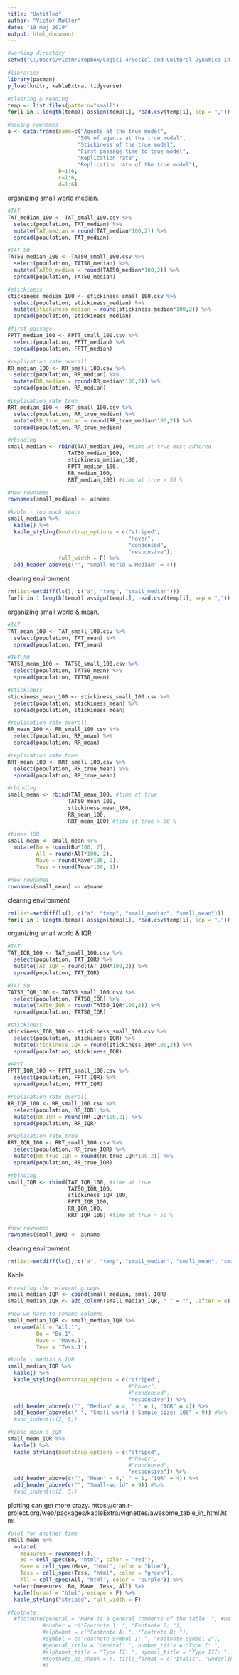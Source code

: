 ```yaml
---
title: "Untitled"
author: "Victor Møller"
date: "19 maj 2019"
output: html_document
---
```


```r

#working directory 
setwd("C:/Users/victm/Dropbox/CogSci 4/Social and Cultural Dynamics in Cognition/exam/CRUST-1/connectivity/outcome_results/sample_size_100")

#libraries
library(pacman)
p_load(knitr, kableExtra, tidyverse)

#clearing & reading 
temp <- list.files(pattern="small")
for(i in 1:length(temp)) assign(temp[i], read.csv(temp[i], sep = ","))

#making rownames
a <- data.frame(name=c("Agents at the true model",  
                      "50% of agents at the true model",
                      "Stickiness of the true model",
                      "First passage time to true model",
                      "Replication rate",
                      "Replication rate of the true model"), 
                b=1:6,
                c=1:6,
                d=1:6)

```

organizing small world median.

```r

#TAT
TAT_median_100 <- TAT_small_100.csv %>%
  select(population, TAT_median) %>% 
  mutate(TAT_median = round(TAT_median*100,2)) %>%
  spread(population, TAT_median) 

#TAT 50
TAT50_median_100 <- TAT50_small_100.csv %>%
  select(population, TAT50_median) %>%
  mutate(TAT50_median = round(TAT50_median*100,2)) %>%
  spread(population, TAT50_median)

#stickiness 
stickiness_median_100 <- stickiness_small_100.csv %>%
  select(population, stickiness_median) %>%
  mutate(stickiness_median = round(stickiness_median*100,2)) %>%
  spread(population, stickiness_median)

#first passage 
FPTT_median_100 <- FPTT_small_100.csv %>%
  select(population, FPTT_median) %>%
  spread(population, FPTT_median)

#replication rate overall
RR_median_100 <- RR_small_100.csv %>%
  select(population, RR_median) %>%
  mutate(RR_median = round(RR_median*100,2)) %>%
  spread(population, RR_median)

#replication rate true
RRT_median_100 <- RRT_small_100.csv %>%
  select(population, RR_true_median) %>%
  mutate(RR_true_median = round(RR_true_median*100,2)) %>%
  spread(population, RR_true_median)

#rbinding 
small_median <- rbind(TAT_median_100, #time at true most adhered
                   TAT50_median_100,
                   stickiness_median_100,
                   FPTT_median_100,
                   RR_median_100,
                   RRT_median_100) #time at true > 50 %

#new rownames 
rownames(small_median) <- a$name

#kable - too much space 
small_median %>%
  kable() %>%
  kable_styling(bootstrap_options = c("striped", 
                                      "hover", 
                                      "condensed", 
                                      "responsive"),
                full_width = F) %>%
  add_header_above(c("", "Small World & Median" = 4))

```

clearing environment

```r

rm(list=setdiff(ls(), c("a", "temp", "small_median")))
for(i in 1:length(temp)) assign(temp[i], read.csv(temp[i], sep = ","))

```

organizing small world & mean. 

```r
#TAT
TAT_mean_100 <- TAT_small_100.csv %>%
  select(population, TAT_mean) %>% 
  spread(population, TAT_mean) 

#TAT 50
TAT50_mean_100 <- TAT50_small_100.csv %>%
  select(population, TAT50_mean) %>%
  spread(population, TAT50_mean)

#stickiness 
stickiness_mean_100 <- stickiness_small_100.csv %>%
  select(population, stickiness_mean) %>%
  spread(population, stickiness_mean)

#replication rate overall
RR_mean_100 <- RR_small_100.csv %>%
  select(population, RR_mean) %>%
  spread(population, RR_mean)

#replication rate true
RRT_mean_100 <- RRT_small_100.csv %>%
  select(population, RR_true_mean) %>%
  spread(population, RR_true_mean)

#rbinding 
small_mean <- rbind(TAT_mean_100, #time at true 
                   TAT50_mean_100,
                   stickiness_mean_100,
                   RR_mean_100,
                   RRT_mean_100) #time at true > 50 %

#times 100
small_mean <- small_mean %>%
  mutate(Bo = round(Bo*100, 2),
         All = round(All*100, 2),
         Mave = round(Mave*100, 2),
         Tess = round(Tess*100, 2)) 

#new rownames 
rownames(small_mean) <- a$name

```

clearing environment

```r

rm(list=setdiff(ls(), c("a", "temp", "small_median", "small_mean")))
for(i in 1:length(temp)) assign(temp[i], read.csv(temp[i], sep = ","))

```

organizing small world & IQR

```r
#TAT
TAT_IQR_100 <- TAT_small_100.csv %>%
  select(population, TAT_IQR) %>% 
  mutate(TAT_IQR = round(TAT_IQR*100,2)) %>%
  spread(population, TAT_IQR) 

#TAT 50
TAT50_IQR_100 <- TAT50_small_100.csv %>%
  select(population, TAT50_IQR) %>%
  mutate(TAT50_IQR = round(TAT50_IQR*100,2)) %>%
  spread(population, TAT50_IQR)

#stickiness 
stickiness_IQR_100 <- stickiness_small_100.csv %>%
  select(population, stickiness_IQR) %>%
  mutate(stickiness_IQR = round(stickiness_IQR*100,2)) %>%
  spread(population, stickiness_IQR)

#FPTT
FPTT_IQR_100 <- FPTT_small_100.csv %>%
  select(population, FPTT_IQR) %>%
  spread(population, FPTT_IQR)

#replication rate overall
RR_IQR_100 <- RR_small_100.csv %>%
  select(population, RR_IQR) %>%
  mutate(RR_IQR = round(RR_IQR*100,2)) %>%
  spread(population, RR_IQR)

#replication rate true
RRT_IQR_100 <- RRT_small_100.csv %>%
  select(population, RR_true_IQR) %>%
  mutate(RR_true_IQR = round(RR_true_IQR*100,2)) %>%
  spread(population, RR_true_IQR)

#rbinding 
small_IQR <- rbind(TAT_IQR_100, #time at true 
                   TAT50_IQR_100,
                   stickiness_IQR_100,
                   FPTT_IQR_100,
                   RR_IQR_100,
                   RRT_IQR_100) #time at true > 50 %

#new rownames 
rownames(small_IQR) <- a$name

```

clearing environment

```r

rm(list=setdiff(ls(), c("a", "temp", "small_median", "small_mean", "small_IQR")))

```

Kable

```r

#creating the relevant groups 
small_median_IQR <- cbind(small_median, small_IQR)
small_median_IQR <- add_column(small_median_IQR, " " = "", .after = 4)

#now we have to rename columns 
small_median_IQR <- small_median_IQR %>%
  rename(All = "All.1",
         Bo = "Bo.1",
         Mave = "Mave.1",
         Tess = "Tess.1")

#kable - median & IQR
small_median_IQR %>%
  kable() %>%
  kable_styling(bootstrap_options = c("striped", 
                                      #"hover", 
                                      #"condensed", 
                                      "responsive")) %>%
  add_header_above(c("", "Median" = 4, " " = 1, "IQR" = 4)) %>%
  add_header_above(c(" ", "Small-world | Sample size: 100" = 9)) #%>%
  #add_indent(c(2, 5)) 

#kable mean & IQR
small_mean_IQR %>%
  kable() %>%
  kable_styling(bootstrap_options = c("striped", 
                                      #"hover", 
                                      #"condensed", 
                                      "responsive")) %>%
  add_header_above(c("", "Mean" = 4," " = 1, "IQR" = 4)) %>%
  add_header_above(c("", "Small-world" = 9)) #%>%
  #add_indent(c(2, 5)) 

```


plotting can get more crazy. 
https://cran.r-project.org/web/packages/kableExtra/vignettes/awesome_table_in_html.html

```r

#plot for another time 
small_mean %>%
  mutate(
    measures = rownames(.),
    Bo = cell_spec(Bo, "html", color = "red"),
    Mave = cell_spec(Mave, "html", color = "blue"),
    Tess = cell_spec(Tess, "html", color = "green"),
    All = cell_spec(All, "html", color = "purple")) %>%
  select(measures, Bo, Mave, Tess, All) %>%
  kable(format = "html", escape = F) %>%
  kable_styling("striped", full_width = F)

#footnote
  #footnote(general = "Here is a general comments of the table. ", #we can add notes. 
           #number = c("Footnote 1; ", "Footnote 2; "),
           #alphabet = c("Footnote A; ", "Footnote B; "),
           #symbol = c("Footnote Symbol 1; ", "Footnote Symbol 2"),
           #general_title = "General: ", number_title = "Type I: ",
           #alphabet_title = "Type II: ", symbol_title = "Type III: ",
           #footnote_as_chunk = T, title_format = c("italic", "underline")
           #)

```

